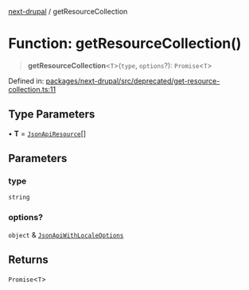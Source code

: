 [next-drupal](../globals.mdx) / getResourceCollection

# Function: getResourceCollection()

> **getResourceCollection**\<`T`\>(`type`, `options`?): `Promise`\<`T`\>

Defined in: [packages/next-drupal/src/deprecated/get-resource-collection.ts:11](https://github.com/chapter-three/next-drupal/blob/b814feb907442ea504825c35810c973aeb865442/packages/next-drupal/src/deprecated/get-resource-collection.ts#L11)

## Type Parameters

• **T** = [`JsonApiResource`](../interfaces/JsonApiResource.mdx)[]

## Parameters

### type

`string`

### options?

`object` & [`JsonApiWithLocaleOptions`](../type-aliases/JsonApiWithLocaleOptions.mdx)

## Returns

`Promise`\<`T`\>
